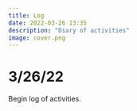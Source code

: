 ```yaml
---
title: Log
date: 2022-03-26 13:35
description: "Diary of activities"
image: cover.png
---
```


# 3/26/22

Begin log of activities.
